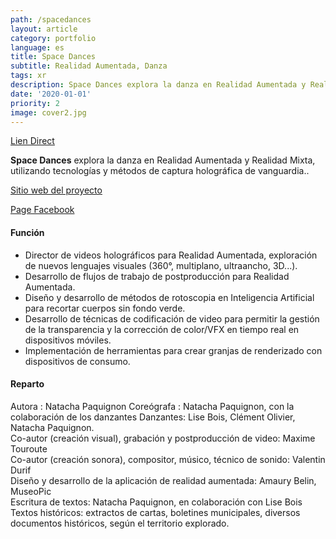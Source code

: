 ```yaml
---
path: /spacedances
layout: article
category: portfolio
language: es
title: Space Dances
subtitle: Realidad Aumentada, Danza
tags: xr
description: Space Dances explora la danza en Realidad Aumentada y Realidad Mixta, utilizando tecnologías y métodos de captura holográfica de vanguardia.
date: '2020-01-01'
priority: 2
image: cover2.jpg
---
```


<ResponsiveIframe
  src="https://player.vimeo.com/video/388504943"
  width="1920"
  height="1080"
/>

[Lien Direct](//vimeo.com/388504943)

**Space Dances** explora la danza en Realidad Aumentada y Realidad Mixta, utilizando tecnologías y métodos de captura holográfica de vanguardia..

[Sitio web del proyecto](//natachapaquignon.com)

[Page Facebook](//www.facebook.com/SpaceDances/)

#### Función

- Director de videos holográficos para Realidad Aumentada, exploración de nuevos lenguajes visuales (360°, multiplano, ultraancho, 3D...).
- Desarrollo de flujos de trabajo de postproducción para Realidad Aumentada.
- Diseño y desarrollo de métodos de rotoscopia en Inteligencia Artificial para recortar cuerpos sin fondo verde.
- Desarrollo de técnicas de codificación de video para permitir la gestión de la transparencia y la corrección de color/VFX en tiempo real en dispositivos móviles.
- Implementación de herramientas para crear granjas de renderizado con dispositivos de consumo.

#### Reparto

Autora : Natacha Paquignon
Coreógrafa : Natacha Paquignon, con la colaboración de los danzantes
Danzantes: Lise Bois, Clément Olivier, Natacha Paquignon.  
Co-autor (creación visual), grabación y postproducción de video: Maxime Touroute  
Co-autor (creación sonora), compositor, músico, técnico de sonido: Valentin Durif  
Diseño y desarrollo de la aplicación de realidad aumentada: Amaury Belin, MuseoPic  
Escritura de textos: Natacha Paquignon, en colaboración con Lise Bois  
Textos históricos: extractos de cartas, boletines municipales, diversos documentos históricos, según el
territorio explorado.

